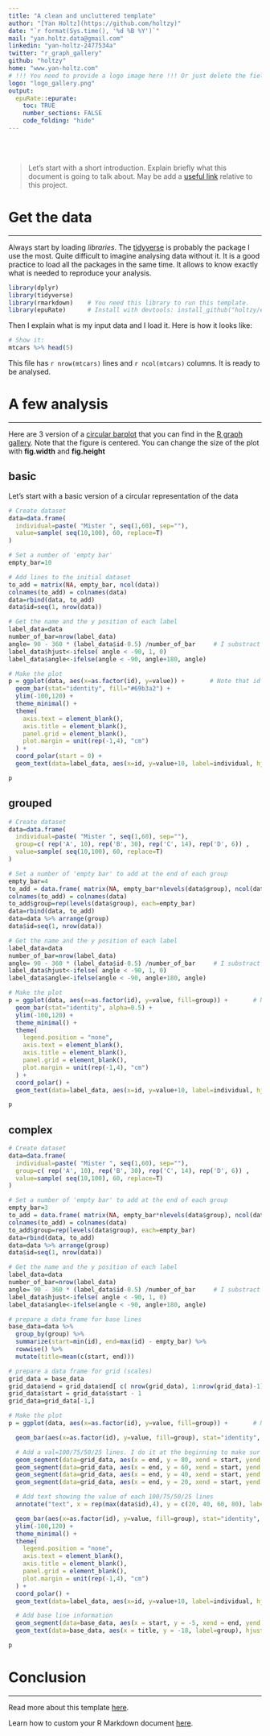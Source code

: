 ```yaml
---
title: "A clean and uncluttered template"
author: "[Yan Holtz](https://github.com/holtzy)"
date: "`r format(Sys.time(), '%d %B %Y')`"
mail: "yan.holtz.data@gmail.com"
linkedin: "yan-holtz-2477534a"
twitter: "r_graph_gallery"
github: "holtzy"
home: "www.yan-holtz.com"
# !!! You need to provide a logo image here !!! Or just delete the field for no logo
logo: "logo_gallery.png"
output:
  epuRate::epurate:
    toc: TRUE
    number_sections: FALSE
    code_folding: "hide"
---
```



<br><br>

> Let's start with a short introduction. Explain briefly what this document is going to talk about. May be add a [useful link](https://github.com/holtzy/epuRate) relative to this project.


# Get the data
***
Always start by loading *libraries*. The [tidyverse](https://www.tidyverse.org) is probably the package I use the most. Quite difficult to imagine analysing data without it. It is a good practice to load all the packages in the same time. It allows to know exactly what is needed to reproduce your analysis.
```r
library(dplyr)
library(tidyverse)
library(rmarkdown)    # You need this library to run this template.
library(epuRate)      # Install with devtools: install_github("holtzy/epuRate", force=TRUE)
```

Then I explain what is my input data and I load it. Here is how it looks like:
```r
# Show it:
mtcars %>% head(5)
```

This file has `r nrow(mtcars)` lines and `r ncol(mtcars)` columns. It is ready to be analysed.





# A few analysis
***
Here are 3 version of a [circular barplot](https://www.r-graph-gallery.com/circular-barplot/) that you can find in the [R graph gallery](https://www.r-graph-gallery.com/circular-barplot/). Note that the figure is centered. You can change the size of the plot with **fig.width** and **fig.height**  

## basic
Let's start with a basic version of a circular representation of the data
```r
# Create dataset
data=data.frame(
  individual=paste( "Mister ", seq(1,60), sep=""),
  value=sample( seq(10,100), 60, replace=T)
)

# Set a number of 'empty bar'
empty_bar=10

# Add lines to the initial dataset
to_add = matrix(NA, empty_bar, ncol(data))
colnames(to_add) = colnames(data)
data=rbind(data, to_add)
data$id=seq(1, nrow(data))

# Get the name and the y position of each label
label_data=data
number_of_bar=nrow(label_data)
angle= 90 - 360 * (label_data$id-0.5) /number_of_bar     # I substract 0.5 because the letter must have the angle of the center of the bars. Not extreme right(1) or extreme left (0)
label_data$hjust<-ifelse( angle < -90, 1, 0)
label_data$angle<-ifelse(angle < -90, angle+180, angle)

# Make the plot
p = ggplot(data, aes(x=as.factor(id), y=value)) +       # Note that id is a factor. If x is numeric, there is some space between the first bar
  geom_bar(stat="identity", fill="#69b3a2") +
  ylim(-100,120) +
  theme_minimal() +
  theme(
    axis.text = element_blank(),
    axis.title = element_blank(),
    panel.grid = element_blank(),
    plot.margin = unit(rep(-1,4), "cm")
  ) +
  coord_polar(start = 0) +
  geom_text(data=label_data, aes(x=id, y=value+10, label=individual, hjust=hjust), color="black", fontface="bold",alpha=0.6, size=2.5, angle= label_data$angle, inherit.aes = FALSE )

p
```


## grouped
```r
# Create dataset
data=data.frame(
  individual=paste( "Mister ", seq(1,60), sep=""),
  group=c( rep('A', 10), rep('B', 30), rep('C', 14), rep('D', 6)) ,
  value=sample( seq(10,100), 60, replace=T)
)

# Set a number of 'empty bar' to add at the end of each group
empty_bar=4
to_add = data.frame( matrix(NA, empty_bar*nlevels(data$group), ncol(data)) )
colnames(to_add) = colnames(data)
to_add$group=rep(levels(data$group), each=empty_bar)
data=rbind(data, to_add)
data=data %>% arrange(group)
data$id=seq(1, nrow(data))

# Get the name and the y position of each label
label_data=data
number_of_bar=nrow(label_data)
angle= 90 - 360 * (label_data$id-0.5) /number_of_bar     # I substract 0.5 because the letter must have the angle of the center of the bars. Not extreme right(1) or extreme left (0)
label_data$hjust<-ifelse( angle < -90, 1, 0)
label_data$angle<-ifelse(angle < -90, angle+180, angle)

# Make the plot
p = ggplot(data, aes(x=as.factor(id), y=value, fill=group)) +       # Note that id is a factor. If x is numeric, there is some space between the first bar
  geom_bar(stat="identity", alpha=0.5) +
  ylim(-100,120) +
  theme_minimal() +
  theme(
    legend.position = "none",
    axis.text = element_blank(),
    axis.title = element_blank(),
    panel.grid = element_blank(),
    plot.margin = unit(rep(-1,4), "cm")
  ) +
  coord_polar() +
  geom_text(data=label_data, aes(x=id, y=value+10, label=individual, hjust=hjust), color="black", fontface="bold",alpha=0.6, size=2.5, angle= label_data$angle, inherit.aes = FALSE )

p
```

## complex
```r
# Create dataset
data=data.frame(
  individual=paste( "Mister ", seq(1,60), sep=""),
  group=c( rep('A', 10), rep('B', 30), rep('C', 14), rep('D', 6)) ,
  value=sample( seq(10,100), 60, replace=T)
)

# Set a number of 'empty bar' to add at the end of each group
empty_bar=3
to_add = data.frame( matrix(NA, empty_bar*nlevels(data$group), ncol(data)) )
colnames(to_add) = colnames(data)
to_add$group=rep(levels(data$group), each=empty_bar)
data=rbind(data, to_add)
data=data %>% arrange(group)
data$id=seq(1, nrow(data))

# Get the name and the y position of each label
label_data=data
number_of_bar=nrow(label_data)
angle= 90 - 360 * (label_data$id-0.5) /number_of_bar     # I substract 0.5 because the letter must have the angle of the center of the bars. Not extreme right(1) or extreme left (0)
label_data$hjust<-ifelse( angle < -90, 1, 0)
label_data$angle<-ifelse(angle < -90, angle+180, angle)

# prepare a data frame for base lines
base_data=data %>%
  group_by(group) %>%
  summarize(start=min(id), end=max(id) - empty_bar) %>%
  rowwise() %>%
  mutate(title=mean(c(start, end)))

# prepare a data frame for grid (scales)
grid_data = base_data
grid_data$end = grid_data$end[ c( nrow(grid_data), 1:nrow(grid_data)-1)] + 1
grid_data$start = grid_data$start - 1
grid_data=grid_data[-1,]

# Make the plot
p = ggplot(data, aes(x=as.factor(id), y=value, fill=group)) +       # Note that id is a factor. If x is numeric, there is some space between the first bar

  geom_bar(aes(x=as.factor(id), y=value, fill=group), stat="identity", alpha=0.5) +

  # Add a val=100/75/50/25 lines. I do it at the beginning to make sur barplots are OVER it.
  geom_segment(data=grid_data, aes(x = end, y = 80, xend = start, yend = 80), colour = "grey", alpha=1, size=0.3 , inherit.aes = FALSE ) +
  geom_segment(data=grid_data, aes(x = end, y = 60, xend = start, yend = 60), colour = "grey", alpha=1, size=0.3 , inherit.aes = FALSE ) +
  geom_segment(data=grid_data, aes(x = end, y = 40, xend = start, yend = 40), colour = "grey", alpha=1, size=0.3 , inherit.aes = FALSE ) +
  geom_segment(data=grid_data, aes(x = end, y = 20, xend = start, yend = 20), colour = "grey", alpha=1, size=0.3 , inherit.aes = FALSE ) +

  # Add text showing the value of each 100/75/50/25 lines
  annotate("text", x = rep(max(data$id),4), y = c(20, 40, 60, 80), label = c("20", "40", "60", "80") , color="grey", size=3 , angle=0, fontface="bold", hjust=1) +

  geom_bar(aes(x=as.factor(id), y=value, fill=group), stat="identity", alpha=0.5) +
  ylim(-100,120) +
  theme_minimal() +
  theme(
    legend.position = "none",
    axis.text = element_blank(),
    axis.title = element_blank(),
    panel.grid = element_blank(),
    plot.margin = unit(rep(-1,4), "cm")
  ) +
  coord_polar() +
  geom_text(data=label_data, aes(x=id, y=value+10, label=individual, hjust=hjust), color="black", fontface="bold",alpha=0.6, size=2.5, angle= label_data$angle, inherit.aes = FALSE ) +

  # Add base line information
  geom_segment(data=base_data, aes(x = start, y = -5, xend = end, yend = -5), colour = "black", alpha=0.8, size=0.6 , inherit.aes = FALSE )  +
  geom_text(data=base_data, aes(x = title, y = -18, label=group), hjust=c(1,1,0,0), colour = "black", alpha=0.8, size=4, fontface="bold", inherit.aes = FALSE)

p
```



# Conclusion
***
Read more about this template [here](https://github.com/holtzy/epuRate).

Learn how to custom your R Markdown document [here](https://holtzy.github.io/Pimp-my-rmd/).

